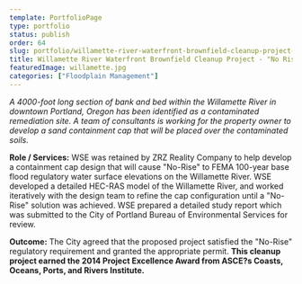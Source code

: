 ```yaml
---
template: PortfolioPage
type: portfolio
status: publish
order: 64
slug: portfolio/willamette-river-waterfront-brownfield-cleanup-project-no-rise-evaluation
title: Willamette River Waterfront Brownfield Cleanup Project - "No Rise" Evaluation
featuredImage: willamette.jpg
categories: ["Floodplain Management"]
---
```


_A 4000-foot long section of bank and bed within the Willamette River in downtown Portland, Oregon has been identified as a contaminated remediation site. A team of consultants is working for the property owner to develop a sand containment cap that will be placed over the contaminated soils._  
  
**Role / Services:** WSE was retained by ZRZ Reality Company to help develop a containment cap design that will cause "No-Rise" to FEMA 100-year base flood regulatory water surface elevations on the Willamette River. WSE developed a detailed HEC-RAS model of the Willamette River, and worked iteratively with the design team to refine the cap configuration until a "No-Rise" solution was achieved. WSE prepared a detailed study report which was submitted to the City of Portland Bureau of Environmental Services for review.  
  
**Outcome:** The City agreed that the proposed project satisfied the "No-Rise" regulatory requirement and granted the appropriate permit. **This cleanup project earned the 2014 Project Excellence Award from ASCE?s Coasts, Oceans, Ports, and Rivers Institute.**